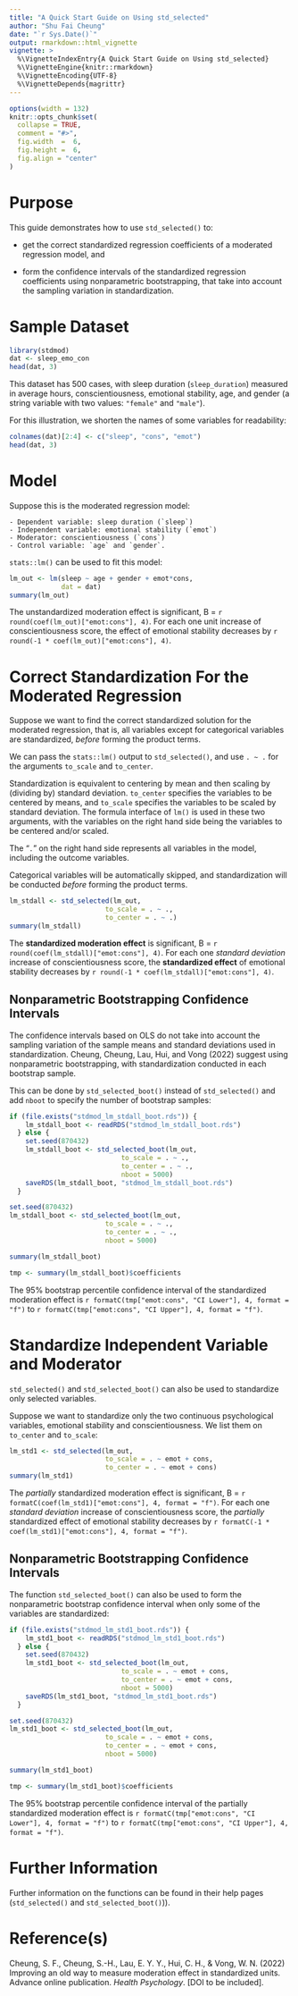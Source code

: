 ```yaml
---
title: "A Quick Start Guide on Using std_selected"
author: "Shu Fai Cheung"
date: "`r Sys.Date()`"
output: rmarkdown::html_vignette
vignette: >
  %\VignetteIndexEntry{A Quick Start Guide on Using std_selected}
  %\VignetteEngine{knitr::rmarkdown}
  %\VignetteEncoding{UTF-8}
  %\VignetteDepends{magrittr}
---
```


```r
options(width = 132)
knitr::opts_chunk$set(
  collapse = TRUE,
  comment = "#>",
  fig.width  =  6,
  fig.height =  6,
  fig.align = "center"
)
```

# Purpose

This guide demonstrates how to use `std_selected()` to:

- get the correct standardized regression coefficients of a moderated
regression model, and

- form the confidence intervals of the standardized regression coefficients
using nonparametric bootstrapping, that take into account the sampling variation
in standardization.

# Sample Dataset

```r
library(stdmod)
dat <- sleep_emo_con
head(dat, 3)
```

This dataset has 500 cases, with sleep duration (`sleep_duration`)
measured in average hours,
conscientiousness, emotional stability, age, and gender (a
string variable with two values: `"female"` and `"male"`).

For this illustration, we shorten the names of some variables for readability:

```r
colnames(dat)[2:4] <- c("sleep", "cons", "emot")
head(dat, 3)
```

# Model

Suppose this is the moderated regression model:

    - Dependent variable: sleep duration (`sleep`)
    - Independent variable: emotional stability (`emot`)
    - Moderator: conscientiousness (`cons`)
    - Control variable: `age` and `gender`.

`stats::lm()` can be used to fit this model:

```r
lm_out <- lm(sleep ~ age + gender + emot*cons,
             dat = dat)
summary(lm_out)
```

The unstandardized moderation effect is significant, B = `r round(coef(lm_out)["emot:cons"], 4)`.
For each one unit increase of conscientiousness score, the effect of emotional
stability decreases by `r round(-1 * coef(lm_out)["emot:cons"], 4)`.

# Correct Standardization For the Moderated Regression

Suppose we want to find the correct standardized solution for the moderated
regression, that is, all variables
except for categorical variables are standardized, *before* forming the product
terms.

We can pass the `stats::lm()` output to `std_selected()`, and use `. ~ .` for
the arguments  `to_scale` and `to_center`.

Standardization is equivalent to centering by mean and then scaling by (dividing
by) standard deviation. `to_center` specifies the variables to be centered
by means, and `to_scale` specifies the variables to be scaled by standard
deviation. The formula interface of `lm()` is used in these two arguments,
with the variables on the right hand side being the variables to be
centered and/or scaled.

The "`.`" on the right hand side represents all variables in the model,
including the outcome variables.

Categorical variables will be automatically skipped, and
standardization will be conducted *before* forming the product terms.

```r
lm_stdall <- std_selected(lm_out,
                        to_scale = . ~ .,
                        to_center = . ~ .)
summary(lm_stdall)
```

The **standardized moderation effect** is significant, B = `r round(coef(lm_stdall)["emot:cons"], 4)`.
For each one *standard deviation* increase of conscientiousness score, the
**standardized effect** of emotional stability decreases by `r round(-1 * coef(lm_stdall)["emot:cons"], 4)`.

## Nonparametric Bootstrapping Confidence Intervals

The confidence intervals based on OLS do not take into account the sampling variation of
the sample means and standard deviations used in standardization. Cheung, Cheung, Lau, Hui,
and Vong (2022) suggest using nonparametric bootstrapping, with standardization conducted
in each bootstrap sample.

This can be done by `std_selected_boot()` instead of `std_selected()` and add
`nboot` to specify the number of bootstrap samples:

```r
if (file.exists("stdmod_lm_stdall_boot.rds")) {
    lm_stdall_boot <- readRDS("stdmod_lm_stdall_boot.rds")
  } else {
    set.seed(870432)
    lm_stdall_boot <- std_selected_boot(lm_out,
                            to_scale = . ~ .,
                            to_center = . ~ .,
                            nboot = 5000)
    saveRDS(lm_stdall_boot, "stdmod_lm_stdall_boot.rds")
  }
```

```r
set.seed(870432)
lm_stdall_boot <- std_selected_boot(lm_out,
                        to_scale = . ~ .,
                        to_center = . ~ .,
                        nboot = 5000)
```

```r
summary(lm_stdall_boot)
```

```r
tmp <- summary(lm_stdall_boot)$coefficients
```

The 95% bootstrap percentile confidence interval of the standardized
moderation effect is `r formatC(tmp["emot:cons", "CI Lower"], 4, format = "f")` to
`r formatC(tmp["emot:cons", "CI Upper"], 4, format = "f")`.

# Standardize Independent Variable and Moderator

`std_selected()` and `std_selected_boot()` can also be used to standardize only
selected variables.

Suppose we want to standardize only the two continuous psychological variables,
emotional stability and conscientiousness. We list them on `to_center` and
`to_scale`:

```r
lm_std1 <- std_selected(lm_out,
                        to_scale = . ~ emot + cons,
                        to_center = . ~ emot + cons)
summary(lm_std1)
```

The *partially* standardized moderation effect is significant, B =
`r formatC(coef(lm_std1)["emot:cons"], 4, format = "f")`.
For each one *standard deviation* increase of conscientiousness score, the
*partially* standardized effect of emotional stability decreases by
`r formatC(-1 * coef(lm_std1)["emot:cons"], 4, format = "f")`.

## Nonparametric Bootstrapping Confidence Intervals

The function `std_selected_boot()` can also be used to form the nonparametric
bootstrap confidence interval when only some of the variables are standardized:

```r
if (file.exists("stdmod_lm_std1_boot.rds")) {
    lm_std1_boot <- readRDS("stdmod_lm_std1_boot.rds")
  } else {
    set.seed(870432)
    lm_std1_boot <- std_selected_boot(lm_out,
                            to_scale = . ~ emot + cons,
                            to_center = . ~ emot + cons,
                            nboot = 5000)
    saveRDS(lm_std1_boot, "stdmod_lm_std1_boot.rds")
  }
```

```r
set.seed(870432)
lm_std1_boot <- std_selected_boot(lm_out,
                        to_scale = . ~ emot + cons,
                        to_center = . ~ emot + cons,
                        nboot = 5000)
```

```r
summary(lm_std1_boot)
```

```r
tmp <- summary(lm_std1_boot)$coefficients
```

The 95% bootstrap percentile confidence interval of the partially standardized
moderation effect is `r formatC(tmp["emot:cons", "CI Lower"], 4, format = "f")` to
`r formatC(tmp["emot:cons", "CI Upper"], 4, format = "f")`.

# Further Information

Further information on the functions can be found in their help pages
(`std_selected()` and `std_selected_boot()`)).

# Reference(s)

Cheung, S. F., Cheung, S.-H., Lau, E. Y. Y., Hui, C. H., & Vong, W. N. (2022)
Improving an old way to measure moderation effect in standardized units.
Advance online publication. *Health Psychology*. [DOI to be included].